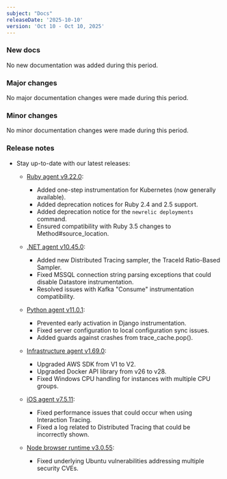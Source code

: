```yaml
---
subject: "Docs"
releaseDate: '2025-10-10'
version: 'Oct 10 - Oct 10, 2025'
---
```


### New docs

No new documentation was added during this period.

### Major changes

No major documentation changes were made during this period.

### Minor changes

No minor documentation changes were made during this period.

### Release notes

* Stay up-to-date with our latest releases:

  * [Ruby agent v9.22.0](/docs/release-notes/agent-release-notes/ruby-release-notes/ruby-agent-9-22-0):
    * Added one-step instrumentation for Kubernetes (now generally available).
    * Added deprecation notices for Ruby 2.4 and 2.5 support.
    * Added deprecation notice for the `newrelic deployments` command.
    * Ensured compatibility with Ruby 3.5 changes to Method#source_location.

  * [.NET agent v10.45.0](/docs/release-notes/agent-release-notes/net-release-notes/net-agent-10-45-0):
    * Added new Distributed Tracing sampler, the TraceId Ratio-Based Sampler.
    * Fixed MSSQL connection string parsing exceptions that could disable Datastore instrumentation.
    * Resolved issues with Kafka "Consume" instrumentation compatibility.

  * [Python agent v11.0.1](/docs/release-notes/agent-release-notes/python-release-notes/python-agent-110001):
    * Prevented early activation in Django instrumentation.
    * Fixed server configuration to local configuration sync issues.
    * Added guards against crashes from trace_cache.pop().

  * [Infrastructure agent v1.69.0](/docs/release-notes/infrastructure-release-notes/infrastructure-agent-release-notes/new-relic-infrastructure-agent-1690):
    * Upgraded AWS SDK from V1 to V2.
    * Upgraded Docker API library from v26 to v28.
    * Fixed Windows CPU handling for instances with multiple CPU groups.

  * [iOS agent v7.5.11](/docs/release-notes/mobile-release-notes/ios-release-notes/ios-agent-7511):
    * Fixed performance issues that could occur when using Interaction Tracing.
    * Fixed a log related to Distributed Tracing that could be incorrectly shown.

  * [Node browser runtime v3.0.55](/docs/release-notes/synthetics-release-notes/node-browser-runtime-release-notes/node-browser-runtime-3.0.55):
    * Fixed underlying Ubuntu vulnerabilities addressing multiple security CVEs.